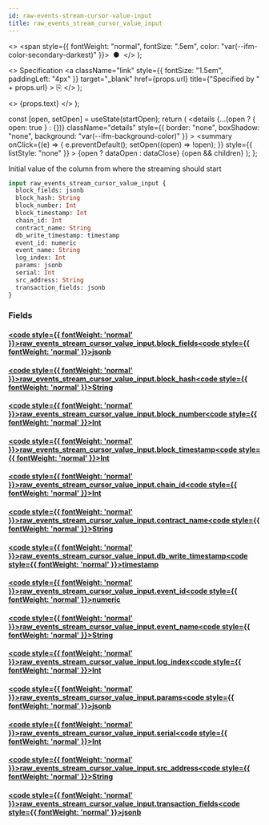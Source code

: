 ```yaml
---
id: raw-events-stream-cursor-value-input
title: raw_events_stream_cursor_value_input
---
```


<head>
  <meta content="noindex" name="robots" />
  <meta charset="utf-8" />
</head>

  <>
    <span style={{ fontWeight: "normal", fontSize: ".5em", color: "var(--ifm-color-secondary-darkest)" }}>
      &nbsp;●&nbsp;
    </span>
  </>
);

  <>
    Specification
    <a
      className="link"
      style={{ fontSize: "1.5em", paddingLeft: "4px" }}
      target="_blank"
      href={props.url}
      title={"Specified by " + props.url}
    >
      ⎘
    </a>
  </>
);

  <>
    <span className={props.class}>{props.text}</span>
  </>
);


  const [open, setOpen] = useState(startOpen);
  return (
    <details
      {...(open ? { open: true } : {})}
      className="details"
      style={{ border: "none", boxShadow: "none", background: "var(--ifm-background-color)" }}
    >
      <summary
        onClick={(e) => {
          e.preventDefault();
          setOpen((open) => !open);
        }}
        style={{ listStyle: "none" }}
      >
        {open ? dataOpen : dataClose}
      </summary>
      {open && children}
    </details>
  );
};

Initial value of the column from where the streaming should start

```graphql
input raw_events_stream_cursor_value_input {
  block_fields: jsonb
  block_hash: String
  block_number: Int
  block_timestamp: Int
  chain_id: Int
  contract_name: String
  db_write_timestamp: timestamp
  event_id: numeric
  event_name: String
  log_index: Int
  params: jsonb
  serial: Int
  src_address: String
  transaction_fields: jsonb
}
```

### Fields

#### [<code style={{ fontWeight: 'normal' }}>raw_events_stream_cursor_value_input.<b>block_fields</b></code>](#)<Bullet />[<code style={{ fontWeight: 'normal' }}><b>jsonb</b></code>](/docs/api/airdrops/graphql/envio/scalars/jsonb.mdx) <Badge class="badge badge--secondary " text="scalar"/>

#### [<code style={{ fontWeight: 'normal' }}>raw_events_stream_cursor_value_input.<b>block_hash</b></code>](#)<Bullet />[<code style={{ fontWeight: 'normal' }}><b>String</b></code>](/docs/api/airdrops/graphql/envio/scalars/string.mdx) <Badge class="badge badge--secondary " text="scalar"/>

#### [<code style={{ fontWeight: 'normal' }}>raw_events_stream_cursor_value_input.<b>block_number</b></code>](#)<Bullet />[<code style={{ fontWeight: 'normal' }}><b>Int</b></code>](/docs/api/airdrops/graphql/envio/scalars/int.mdx) <Badge class="badge badge--secondary " text="scalar"/>

#### [<code style={{ fontWeight: 'normal' }}>raw_events_stream_cursor_value_input.<b>block_timestamp</b></code>](#)<Bullet />[<code style={{ fontWeight: 'normal' }}><b>Int</b></code>](/docs/api/airdrops/graphql/envio/scalars/int.mdx) <Badge class="badge badge--secondary " text="scalar"/>

#### [<code style={{ fontWeight: 'normal' }}>raw_events_stream_cursor_value_input.<b>chain_id</b></code>](#)<Bullet />[<code style={{ fontWeight: 'normal' }}><b>Int</b></code>](/docs/api/airdrops/graphql/envio/scalars/int.mdx) <Badge class="badge badge--secondary " text="scalar"/>

#### [<code style={{ fontWeight: 'normal' }}>raw_events_stream_cursor_value_input.<b>contract_name</b></code>](#)<Bullet />[<code style={{ fontWeight: 'normal' }}><b>String</b></code>](/docs/api/airdrops/graphql/envio/scalars/string.mdx) <Badge class="badge badge--secondary " text="scalar"/>

#### [<code style={{ fontWeight: 'normal' }}>raw_events_stream_cursor_value_input.<b>db_write_timestamp</b></code>](#)<Bullet />[<code style={{ fontWeight: 'normal' }}><b>timestamp</b></code>](/docs/api/airdrops/graphql/envio/scalars/timestamp.mdx) <Badge class="badge badge--secondary " text="scalar"/>

#### [<code style={{ fontWeight: 'normal' }}>raw_events_stream_cursor_value_input.<b>event_id</b></code>](#)<Bullet />[<code style={{ fontWeight: 'normal' }}><b>numeric</b></code>](/docs/api/airdrops/graphql/envio/scalars/numeric.mdx) <Badge class="badge badge--secondary " text="scalar"/>

#### [<code style={{ fontWeight: 'normal' }}>raw_events_stream_cursor_value_input.<b>event_name</b></code>](#)<Bullet />[<code style={{ fontWeight: 'normal' }}><b>String</b></code>](/docs/api/airdrops/graphql/envio/scalars/string.mdx) <Badge class="badge badge--secondary " text="scalar"/>

#### [<code style={{ fontWeight: 'normal' }}>raw_events_stream_cursor_value_input.<b>log_index</b></code>](#)<Bullet />[<code style={{ fontWeight: 'normal' }}><b>Int</b></code>](/docs/api/airdrops/graphql/envio/scalars/int.mdx) <Badge class="badge badge--secondary " text="scalar"/>

#### [<code style={{ fontWeight: 'normal' }}>raw_events_stream_cursor_value_input.<b>params</b></code>](#)<Bullet />[<code style={{ fontWeight: 'normal' }}><b>jsonb</b></code>](/docs/api/airdrops/graphql/envio/scalars/jsonb.mdx) <Badge class="badge badge--secondary " text="scalar"/>

#### [<code style={{ fontWeight: 'normal' }}>raw_events_stream_cursor_value_input.<b>serial</b></code>](#)<Bullet />[<code style={{ fontWeight: 'normal' }}><b>Int</b></code>](/docs/api/airdrops/graphql/envio/scalars/int.mdx) <Badge class="badge badge--secondary " text="scalar"/>

#### [<code style={{ fontWeight: 'normal' }}>raw_events_stream_cursor_value_input.<b>src_address</b></code>](#)<Bullet />[<code style={{ fontWeight: 'normal' }}><b>String</b></code>](/docs/api/airdrops/graphql/envio/scalars/string.mdx) <Badge class="badge badge--secondary " text="scalar"/>

#### [<code style={{ fontWeight: 'normal' }}>raw_events_stream_cursor_value_input.<b>transaction_fields</b></code>](#)<Bullet />[<code style={{ fontWeight: 'normal' }}><b>jsonb</b></code>](/docs/api/airdrops/graphql/envio/scalars/jsonb.mdx) <Badge class="badge badge--secondary " text="scalar"/>

